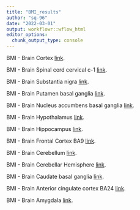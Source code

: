 ```yaml
---
title: "BMI_results"
author: "sq-96"
date: "2022-03-01"
output: workflowr::wflow_html
editor_options:
  chunk_output_type: console
---
```


BMI - Brain Cortex
[link](BMI_Brain_Cortex_S.html).

BMI - Brain Spinal cord cervical c-1
[link](BMI_Brain_Spinal_cord_cervical_c-1_S.html).

BMI - Brain Substantia nigra
[link](BMI_Brain_Substantia_nigra_S.html).

BMI - Brain Putamen basal ganglia
[link](BMI_Brain_Putamen_basal_ganglia_S.html).

BMI - Brain Nucleus accumbens basal ganglia
[link](BMI_Brain_Nucleus_accumbens_basal_ganglia_S.html).

BMI - Brain Hypothalamus
[link](BMI_Brain_Hypothalamus_S.html).

BMI - Brain Hippocampus
[link](BMI_Brain_Hippocampus_S.html).

BMI - Brain Frontal Cortex BA9
[link](BMI_Brain_Frontal_Cortex_BA9_S.html).

BMI - Brain Cerebellum
[link](BMI_Brain_Cerebellum_S.html).

BMI - Brain Cerebellar Hemisphere
[link](BMI_Brain_Cerebellar_Hemisphere_S.html).

BMI - Brain Caudate basal ganglia
[link](BMI_Brain_Caudate_basal_ganglia_S.html).

BMI - Brain Anterior cingulate cortex BA24
[link](BMI_Brain_Anterior_cingulate_cortex_BA24_S.html).

BMI - Brain Amygdala
[link](BMI_Brain_Amygdala_S.html).